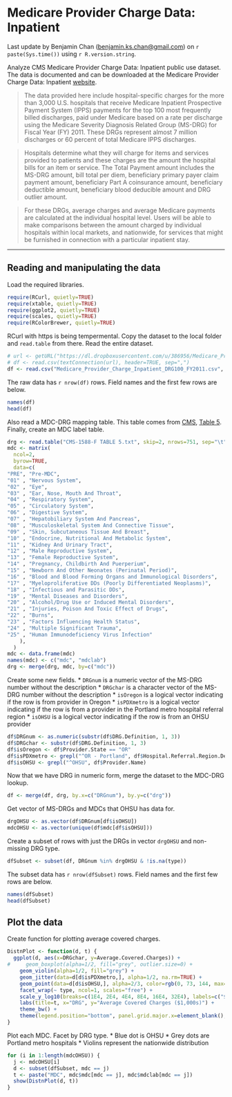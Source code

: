 Medicare Provider Charge Data: Inpatient
========================================

Last update by Benjamin Chan (<benjamin.ks.chan@gmail.com>) on `r paste(Sys.time())` using `r R.version.string`.

Analyze CMS Medicare Provider Charge Data: Inpatient public use dataset. The data is documented and can be downloaded at the Medicare Provider Charge Data: Inpatient [website](http://www.cms.gov/Research-Statistics-Data-and-Systems/Statistics-Trends-and-Reports/Medicare-Provider-Charge-Data/Inpatient.html).

>The data provided here include hospital-specific charges for the more than 3,000 U.S. hospitals that receive Medicare Inpatient Prospective Payment System (IPPS) payments for the top 100 most frequently billed discharges, paid under Medicare based on a rate per discharge using the Medicare Severity Diagnosis Related Group (MS-DRG) for Fiscal Year (FY) 2011. These DRGs represent almost 7 million discharges or 60 percent of total Medicare IPPS discharges.

>Hospitals determine what they will charge for items and services provided to patients and these charges are the amount the hospital bills for an item or service. The Total Payment amount includes the MS-DRG amount, bill total per diem, beneficiary primary payer claim payment amount, beneficiary Part A coinsurance amount, beneficiary deductible amount, beneficiary blood deducible amount and DRG outlier amount.

>For these DRGs, average charges and average Medicare payments are calculated at the individual hospital level. Users will be able to make comparisons between the amount charged by individual hospitals within local markets, and nationwide, for services that might be furnished in connection with a particular inpatient stay.

--------------------------------------------------------------------------------

Reading and manipulating the data
---------------------------------

Load the required libraries.
```r
require(RCurl, quietly=TRUE)
require(xtable, quietly=TRUE)
require(ggplot2, quietly=TRUE)
require(scales, quietly=TRUE)
require(RColorBrewer, quietly=TRUE)
```

RCurl with https is being tempermental. Copy the dataset to the local folder and `read.table` from there. Read the entire dataset. 
```r
# url <- getURL("https://dl.dropboxusercontent.com/u/386956/Medicare_Provider_Charge_Inpatient_DRG100_FY2011.csv")
# df <- read.csv(textConnection(url), header=TRUE, sep=",")
df <- read.csv("Medicare_Provider_Charge_Inpatient_DRG100_FY2011.csv", header=TRUE, sep=",")
```

The raw data has `r nrow(df)` rows. Field names and the first few rows are below.
```r
names(df)
head(df)
```

Also read a MDC-DRG mapping table. This table comes from [CMS](http://www.cms.gov/Medicare/Medicare-Fee-for-Service-Payment/AcuteInpatientPPS/FY-2013-IPPS-Final-Rule-Home-Page-Items/FY2013-Final-Rule-Tables.html), [Table 5](http://www.cms.gov/Medicare/Medicare-Fee-for-Service-Payment/AcuteInpatientPPS/Downloads/FY_13_FR_Table_5.zip). Finally, create an MDC label table.
```r
drg <- read.table("CMS-1588-F TABLE 5.txt", skip=2, nrows=751, sep="\t", col.names=c("drg", "postacute", "specialpay", "mdc", "type", "drglab", "drgwgt", "meanLOSg", "meanLOGa"))
mdc <- matrix(
  ncol=2,
  byrow=TRUE,
  data=c(
"PRE", "Pre-MDC",
"01" , "Nervous System",
"02" , "Eye",
"03" , "Ear, Nose, Mouth And Throat",
"04" , "Respiratory System",
"05" , "Circulatory System",
"06" , "Digestive System",
"07" , "Hepatobiliary System And Pancreas",
"08" , "Musculoskeletal System And Connective Tissue",
"09" , "Skin, Subcutaneous Tissue And Breast",
"10" , "Endocrine, Nutritional And Metabolic System",
"11" , "Kidney And Urinary Tract",
"12" , "Male Reproductive System",
"13" , "Female Reproductive System",
"14" , "Pregnancy, Childbirth And Puerperium",
"15" , "Newborn And Other Neonates (Perinatal Period)",
"16" , "Blood and Blood Forming Organs and Immunological Disorders",
"17" , "Myeloproliferative DDs (Poorly Differentiated Neoplasms)",
"18" , "Infectious and Parasitic DDs",
"19" , "Mental Diseases and Disorders",
"20" , "Alcohol/Drug Use or Induced Mental Disorders",
"21" , "Injuries, Poison And Toxic Effect of Drugs",
"22" , "Burns",
"23" , "Factors Influencing Health Status",
"24" , "Multiple Significant Trauma",
"25" , "Human Immunodeficiency Virus Infection"
    ),
  )
mdc <- data.frame(mdc)
names(mdc) <- c("mdc", "mdclab")
drg <- merge(drg, mdc, by=c("mdc"))
```

Create some new fields. 
* `DRGnum` is a numeric vector of the MS-DRG number without the description
* `DRGchar` is a character vector of the MS-DRG number without the description
* `isOregon` is a logical vector indicating if the row is from provider in Oregon
* `isPDXmetro` is a logical vector indicating if the row is from a provider in the Portland metro hospital referral region
* `isOHSU` is a logical vector indicating if the row is from an OHSU provider
```r
df$DRGnum <- as.numeric(substr(df$DRG.Definition, 1, 3))
df$DRGchar <- substr(df$DRG.Definition, 1, 3)
df$isOregon <- df$Provider.State == "OR"
df$isPDXmetro <- grepl("^OR - Portland", df$Hospital.Referral.Region.Description)
df$isOHSU <- grepl("^OHSU", df$Provider.Name)
```

Now that we have DRG in numeric form, merge the dataset to the MDC-DRG lookup.
```r
df <- merge(df, drg, by.x=c("DRGnum"), by.y=c("drg"))
```

Get vector of MS-DRGs and MDCs that OHSU has data for.
```r
drgOHSU <- as.vector(df$DRGnum[df$isOHSU])
mdcOHSU <- as.vector(unique(df$mdc[df$isOHSU]))
```

Create a subset of rows with just the DRGs in vector `drgOHSU` and non-missing DRG type.
```r
dfSubset <- subset(df, DRGnum %in% drgOHSU & !is.na(type))
```

The subset data has `r nrow(dfSubset)` rows. Field names and the first few rows are below.
```r
names(dfSubset)
head(dfSubset)
```

Plot the data
-------------

Create function for plotting average covered charges.
```r
DistnPlot <- function(d, t) {
  ggplot(d, aes(x=DRGchar, y=Average.Covered.Charges)) +
#     geom_boxplot(alpha=1/2, fill="grey", outlier.size=0) +
    geom_violin(alpha=1/2, fill="grey") +
    geom_jitter(data=d[d$isPDXmetro,], alpha=1/2, na.rm=TRUE) + 
    geom_point(data=d[d$isOHSU,], alpha=2/3, color=rgb(0, 73, 144, max=255), size=5) + 
    facet_wrap(~ type, ncol=1, scales="free") +
    scale_y_log10(breaks=c(1E4, 2E4, 4E4, 8E4, 16E4, 32E4), labels=c("$10", "$20", "$40", "$80", "$160", "$320")) +
    labs(title=t, x="DRG", y="Average Covered Charges ($1,000s)") +
    theme_bw() +
    theme(legend.position="bottom", panel.grid.major.x=element_blank(), panel.grid.major.y=element_line(color="grey"))
}
```

Plot each MDC. Facet by DRG type.
* Blue dot is OHSU
* Grey dots are Portland metro hospitals
* Violins represent the nationwide distribution
```r
for (i in 1:length(mdcOHSU)) {
  j <- mdcOHSU[i]
  d <- subset(dfSubset, mdc == j)
  t <- paste("MDC", mdc$mdc[mdc == j], mdc$mdclab[mdc == j])
  show(DistnPlot(d, t))
}
```